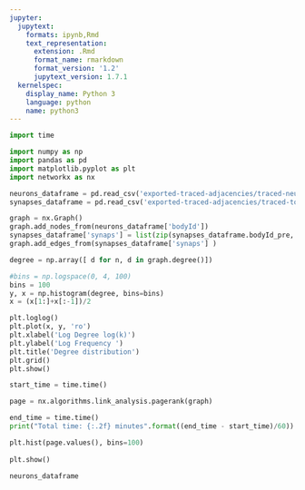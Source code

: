 ```yaml
---
jupyter:
  jupytext:
    formats: ipynb,Rmd
    text_representation:
      extension: .Rmd
      format_name: rmarkdown
      format_version: '1.2'
      jupytext_version: 1.7.1
  kernelspec:
    display_name: Python 3
    language: python
    name: python3
---
```


```python
import time

import numpy as np
import pandas as pd
import matplotlib.pyplot as plt
import networkx as nx
```

```python
neurons_dataframe = pd.read_csv('exported-traced-adjacencies/traced-neurons.csv')
synapses_dataframe = pd.read_csv('exported-traced-adjacencies/traced-total-connections.csv')
```

```python
graph = nx.Graph()
graph.add_nodes_from(neurons_dataframe['bodyId'])
synapses_dataframe['synaps'] = list(zip(synapses_dataframe.bodyId_pre, synapses_dataframe.bodyId_post))
graph.add_edges_from(synapses_dataframe['synaps'] )
```

```python
degree = np.array([ d for n, d in graph.degree()])
```

```python
#bins = np.logspace(0, 4, 100)
bins = 100
y, x = np.histogram(degree, bins=bins)
x = (x[1:]+x[:-1])/2
```

```python
plt.loglog()
plt.plot(x, y, 'ro')
plt.xlabel('Log Degree log(k)')
plt.ylabel('Log Frequency ')
plt.title('Degree distribution')
plt.grid()
plt.show()
```

```python
start_time = time.time()

page = nx.algorithms.link_analysis.pagerank(graph)

end_time = time.time()
print("Total time: {:.2f} minutes".format((end_time - start_time)/60))
```

```python
plt.hist(page.values(), bins=100)
  
plt.show()
```

```python
neurons_dataframe
```

```python

```

```python

```
